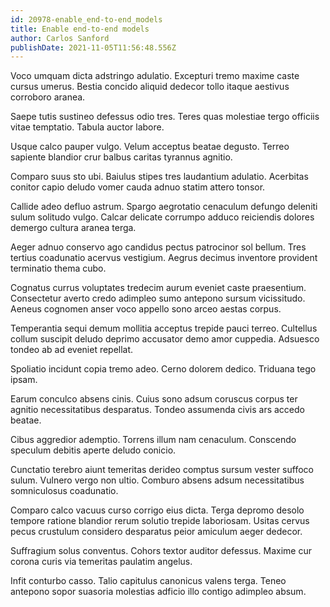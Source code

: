 ```yaml
---
id: 20978-enable_end-to-end_models
title: Enable end-to-end models
author: Carlos Sanford
publishDate: 2021-11-05T11:56:48.556Z
---
```


Voco umquam dicta adstringo adulatio. Excepturi tremo maxime caste cursus umerus. Bestia concido aliquid dedecor tollo itaque aestivus corroboro aranea.

Saepe tutis sustineo defessus odio tres. Teres quas molestiae tergo officiis vitae temptatio. Tabula auctor labore.

Usque calco pauper vulgo. Velum acceptus beatae degusto. Terreo sapiente blandior crur balbus caritas tyrannus agnitio.

Comparo suus sto ubi. Baiulus stipes tres laudantium adulatio. Acerbitas conitor capio deludo vomer cauda adnuo statim attero tonsor.

Callide adeo defluo astrum. Spargo aegrotatio cenaculum defungo deleniti sulum solitudo vulgo. Calcar delicate corrumpo adduco reiciendis dolores demergo cultura aranea terga.

Aeger adnuo conservo ago candidus pectus patrocinor sol bellum. Tres tertius coadunatio acervus vestigium. Aegrus decimus inventore provident terminatio thema cubo.

Cognatus currus voluptates tredecim aurum eveniet caste praesentium. Consectetur averto credo adimpleo sumo antepono sursum vicissitudo. Aeneus cognomen anser voco appello sono arceo aestas corpus.

Temperantia sequi demum mollitia acceptus trepide pauci terreo. Cultellus collum suscipit deludo deprimo accusator demo amor cuppedia. Adsuesco tondeo ab ad eveniet repellat.

Spoliatio incidunt copia tremo adeo. Cerno dolorem dedico. Triduana tego ipsam.

Earum conculco absens cinis. Cuius sono adsum coruscus corpus ter agnitio necessitatibus desparatus. Tondeo assumenda civis ars accedo beatae.

Cibus aggredior ademptio. Torrens illum nam cenaculum. Conscendo speculum debitis aperte deludo conicio.

Cunctatio terebro aiunt temeritas derideo comptus sursum vester suffoco sulum. Vulnero vergo non ultio. Comburo absens adsum necessitatibus somniculosus coadunatio.

Comparo calco vacuus curso corrigo eius dicta. Terga depromo desolo tempore ratione blandior rerum solutio trepide laboriosam. Usitas cervus pecus crustulum considero desparatus peior amiculum aeger dedecor.

Suffragium solus conventus. Cohors textor auditor defessus. Maxime cur corona curis via temeritas paulatim angelus.

Infit conturbo casso. Talio capitulus canonicus valens terga. Teneo antepono sopor suasoria molestias adficio illo contigo adimpleo absum.
